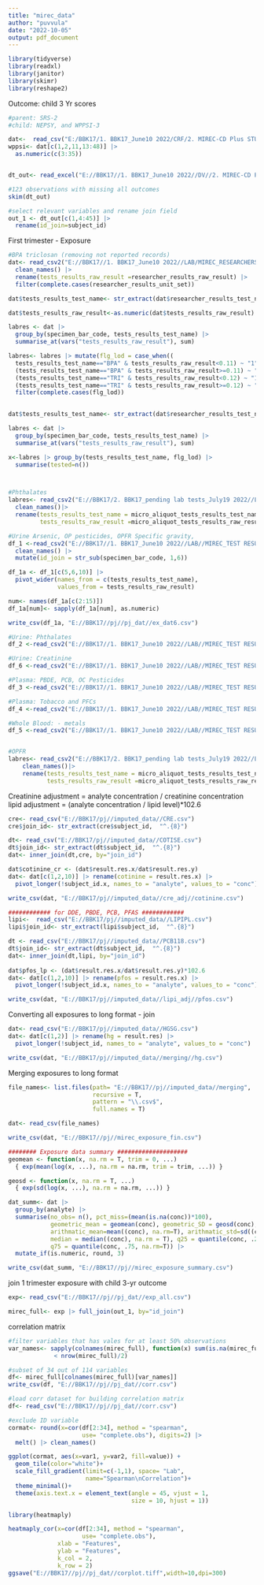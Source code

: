 ```yaml
---
title: "mirec_data"
author: "puvvula"
date: "2022-10-05"
output: pdf_document
---
```


```r

library(tidyverse)
library(readxl)
library(janitor)
library(skimr)
library(reshape2)
```

Outcome: child 3 Yr scores
```r
#parent: SRS-2
#child: NEPSY, and WPPSI-3

dat<-  read_csv("E:/BBK17/1. BBK17_June10 2022/CRF/2. MIREC-CD Plus STUDY/Data/NDEV.csv") |> clean_names() 
wppsi<- dat[c(1,2,11,13:48)] |>
  as.numeric(c(3:35))


dt_out<- read_excel("E://BBK17//1. BBK17_June10 2022//DV//2. MIREC-CD Plus STUDY//BBK17_CDPlus_BABY_DVs.xlsx") |> clean_names() 

#123 observations with missing all outcomes 
skim(dt_out)

#select relevant variables and rename join field
out_1 <- dt_out[c(1,4:45)] |> 
  rename(id_join=subject_id)

```


First trimester - Exposure
```r
#BPA triclosan (removing not reported records)
dat<- read_csv2("E://BBK17//1. BBK17_June10 2022//LAB/MIREC_RESEARCHERS RESULTS table_code 001//QueryData_code001.csv") |>
  clean_names() |>
  rename(tests_results_raw_result =researcher_results_raw_result) |>
  filter(complete.cases(researcher_results_unit_set))

dat$tests_results_test_name<- str_extract(dat$researcher_results_test_name, "^.{3}")

dat$tests_results_raw_result<-as.numeric(dat$tests_results_raw_result)

labres <- dat |> 
  group_by(specimen_bar_code, tests_results_test_name) |>
  summarise_at(vars("tests_results_raw_result"), sum)

labres<- labres |> mutate(flg_lod = case_when((
  tests_results_test_name=="BPA" & tests_results_raw_result<0.11) ~ "1",
  (tests_results_test_name=="BPA" & tests_results_raw_result>=0.11) ~ "0",
  (tests_results_test_name=="TRI" & tests_results_raw_result<0.12) ~ "1",
  (tests_results_test_name=="TRI" & tests_results_raw_result>=0.12) ~ "0")) |>
  filter(complete.cases(flg_lod))
  

dat$tests_results_test_name<- str_extract(dat$researcher_results_test_name, "^.{3}")

labres <- dat |> 
  group_by(specimen_bar_code, tests_results_test_name) |>
  summarise_at(vars("tests_results_raw_result"), sum)

x<-labres |> group_by(tests_results_test_name, flg_lod) |>
  summarise(tested=n())



#Phthalates
labres<- read_csv2("E://BBK17/2. BBK17_pending lab tests_July19 2022//LAB//MIREC_MICROALIQOUT RESULTS table code 001-01.001-03//QueryData_code 001-01.csv") |>
  clean_names()|>
  rename(tests_results_test_name = micro_aliquot_tests_results_test_name,
         tests_results_raw_result =micro_aliquot_tests_results_raw_result)

#Urine Arsenic, OP pesticides, OPFR Specific gravity, 
df_1 <-read_csv2("E://BBK17//1. BBK17_June10 2022//LAB//MIREC_TEST RESULTS table_codes 001.002.009.013.016.049.054.060.096.097.101//QueryData_code001.csv") |>
  clean_names() |> 
  mutate(id_join = str_sub(specimen_bar_code, 1,6))

df_1a <- df_1[c(5,6,10)] |> 
  pivot_wider(names_from = c(tests_results_test_name),
              values_from = tests_results_raw_result) 

num<- names(df_1a[c(2:15)])
df_1a[num]<- sapply(df_1a[num], as.numeric)

write_csv(df_1a, "E://BBK17//pj//pj_dat//ex_dat6.csv")

#Urine: Phthalates
df_2 <-read_csv2("E://BBK17//1. BBK17_June10 2022//LAB//MIREC_TEST RESULTS table_codes 001.002.009.013.016.049.054.060.096.097.101//QueryData_code002.csv") 

#Urine: Creatinine
df_6 <-read_csv2("E://BBK17//1. BBK17_June10 2022//LAB//MIREC_TEST RESULTS table_codes 001.002.009.013.016.049.054.060.096.097.101//QueryData_code049.csv") |> clean_names()

#Plasma: PBDE, PCB, OC Pesticides
df_3 <-read_csv2("E://BBK17//1. BBK17_June10 2022//LAB//MIREC_TEST RESULTS table_codes 001.002.009.013.016.049.054.060.096.097.101//QueryData_code009.csv") |> clean_names()

#Plasma: Tobacco and PFCs
df_4 <-read_csv2("E://BBK17//1. BBK17_June10 2022//LAB//MIREC_TEST RESULTS table_codes 001.002.009.013.016.049.054.060.096.097.101//QueryData_code013.csv") |> clean_names()

#Whole Blood: - metals
df_5 <-read_csv2("E://BBK17//1. BBK17_June10 2022//LAB//MIREC_TEST RESULTS table_codes 001.002.009.013.016.049.054.060.096.097.101//QueryData_code016.csv") |> clean_names()


#OPFR
labres<- read_csv2("E://BBK17/2. BBK17_pending lab tests_July19 2022//LAB//MIREC_MICROALIQOUT RESULTS table code 001-01.001-03//QueryData_code001-03.csv") |>
    clean_names()|>
    rename(tests_results_test_name = micro_aliquot_tests_results_test_name,
           tests_results_raw_result =micro_aliquot_tests_results_raw_result)

```

Creatinine adjustment = analyte concentration / creatinine concentration
lipid adjustment = (analyte concentration / lipid level)*102.6

```r
cre<- read_csv("E://BBK17/pj//imputed_data//CRE.csv")
cre$join_id<- str_extract(cre$subject_id,  "^.{8}")

dt<- read_csv("E://BBK17/pj//imputed_data//COTISE.csv") 
dt$join_id<- str_extract(dt$subject_id,  "^.{8}")
dat<- inner_join(dt,cre, by="join_id")

dat$cotinine_cr <- (dat$result.res.x/dat$result.res.y)
dat<- dat[c(1,2,10)] |> rename(cotinine = result.res.x) |>
  pivot_longer(!subject_id.x, names_to = "analyte", values_to = "conc")

write_csv(dat, "E://BBK17/pj//imputed_data//cre_adj//cotinine.csv")

############ for DDE, PBDE, PCB, PFAS ############
lipi<-  read_csv("E://BBK17/pj//imputed_data//LIPIPL.csv") 
lipi$join_id<- str_extract(lipi$subject_id,  "^.{8}") 

dt <- read_csv("E://BBK17/pj//imputed_data//PCB118.csv") 
dt$join_id<- str_extract(dt$subject_id,  "^.{8}")
dat<- inner_join(dt,lipi, by="join_id")
 
dat$pfos_lp <- (dat$result.res.x/dat$result.res.y)*102.6
dat<- dat[c(1,2,10)] |> rename(pfos = result.res.x) |>
  pivot_longer(!subject_id.x, names_to = "analyte", values_to = "conc")

write_csv(dat, "E://BBK17/pj//imputed_data//lipi_adj//pfos.csv")

```

Converting all exposures to long format - join
```r
dat<- read_csv("E://BBK17/pj//imputed_data//HGSG.csv") 
dat<- dat[c(1,2)] |> rename(hg = result.res) |>
  pivot_longer(!subject_id, names_to = "analyte", values_to = "conc")

write_csv(dat, "E://BBK17/pj//imputed_data//merging//hg.csv")
```



Merging exposures to long format
```r
file_names<- list.files(path= "E://BBK17//pj//imputed_data//merging",
                        recursive = T,
                        pattern = "\\.csv$",
                        full.names = T)

dat<- read_csv(file_names)

write_csv(dat, "E://BBK17//pj//mirec_exposure_fin.csv")

######## Exposure data summary ####################
geomean <- function(x, na.rm = T, trim = 0, ...) 
  { exp(mean(log(x, ...), na.rm = na.rm, trim = trim, ...)) }

geosd <- function(x, na.rm = T, ...)
  { exp(sd(log(x, ...), na.rm = na.rm, ...)) }

dat_summ<- dat |> 
  group_by(analyte) |>
  summarise(no_obs= n(), pct_miss=(mean(is.na(conc))*100),
            geometric_mean = geomean(conc), geometric_SD = geosd(conc),
            arithmatic_mean=mean((conc), na.rm=T), arithmatic_std=sd((conc), na.rm = T),
            median = median((conc), na.rm = T), q25 = quantile(conc, .25, na.rm=T),
            q75 = quantile(conc, .75, na.rm=T)) |>
  mutate_if(is.numeric, round, 3)

write_csv(dat_summ, "E://BBK17//pj//mirec_exposure_summary.csv")

```



join 1 trimester exposure with child 3-yr outcome
```r
exp<- read_csv("E://BBK17//pj//pj_dat//exp_all.csv")

mirec_full<- exp |> full_join(out_1, by="id_join")


```

correlation matrix
```r
#filter variables that has vales for at least 50% observations
var_names<- sapply(colnames(mirec_full), function(x) sum(is.na(mirec_full[x])) 
             < nrow(mirec_full)/2)

#subset of 34 out of 114 variables
df<- mirec_full[colnames(mirec_full)[var_names]]
write_csv(df, "E://BBK17//pj//pj_dat//corr.csv")

#load corr dataset for building correlation matrix
df<- read_csv("E://BBK17//pj//pj_dat//corr.csv")

#exclude ID variable 
cormat<- round(x=cor(df[2:34], method = "spearman", 
                     use= "complete.obs"), digits=2) |>
  melt() |> clean_names()

ggplot(cormat, aes(x=var1, y=var2, fill=value)) +
  geom_tile(color="white")+
  scale_fill_gradient(limit=c(-1,1), space= "Lab",
                      name="Spearman\nCorrelation")+
  theme_minimal()+
  theme(axis.text.x = element_text(angle = 45, vjust = 1, 
                                   size = 10, hjust = 1))


```

```r
library(heatmaply)

heatmaply_cor(x=cor(df[2:34], method = "spearman", 
                     use= "complete.obs"),
              xlab = "Features",
              ylab = "Features",
              k_col = 2,
              k_row = 2)
ggsave("E://BBK17//pj//pj_dat//corplot.tiff",width=10,dpi=300)

```




